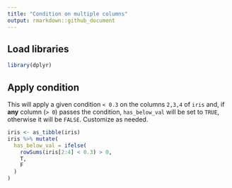 ```yaml
---
title: "Condition on multiple columns"
output: rmarkdown::github_document
---
```


## Load libraries

```r
library(dplyr)
```

## Apply condition

This will apply a given condition `< 0.3` on the columns `2,3,4` of `iris` and, if **any** column (`> 0`) passes the condition, `has_below_val` will be set to `TRUE`, otherwise it will be `FALSE`. Customize as needed.
```r
iris <- as_tibble(iris)
iris %>% mutate(
  has_below_val = ifelse(
    rowSums(iris[2:4] < 0.3) > 0, 
    T, 
    F
  )
)
```
